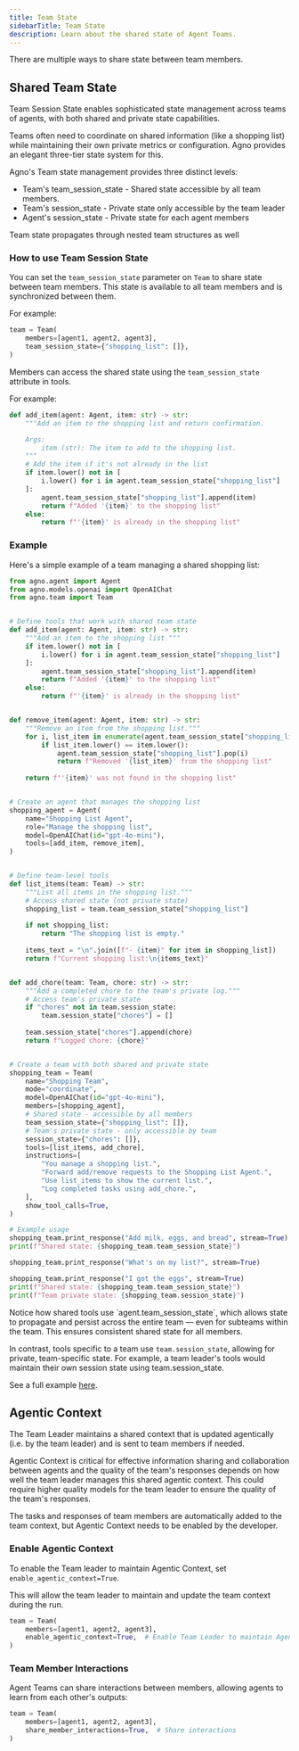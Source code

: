 ```yaml
---
title: Team State
sidebarTitle: Team State
description: Learn about the shared state of Agent Teams.
---
```


There are multiple ways to share state between team members.

## Shared Team State

Team Session State enables sophisticated state management across teams of agents, with both shared and private state capabilities.

Teams often need to coordinate on shared information (like a shopping list) while maintaining their own private metrics or configuration. Agno provides an elegant three-tier state system for this.

Agno's Team state management provides three distinct levels:

- Team's team_session_state - Shared state accessible by all team members.
- Team's session_state - Private state only accessible by the team leader
- Agent's session_state - Private state for each agent members

<Check>
Team state propagates through nested team structures as well
</Check>

### How to use Team Session State

You can set the `team_session_state` parameter on `Team` to share state between team members.
This state is available to all team members and is synchronized between them.

For example:

```python
team = Team(
    members=[agent1, agent2, agent3],
    team_session_state={"shopping_list": []},
)
```

Members can access the shared state using the `team_session_state` attribute in tools.

For example:

```python
def add_item(agent: Agent, item: str) -> str:
    """Add an item to the shopping list and return confirmation.

    Args:
        item (str): The item to add to the shopping list.
    """
    # Add the item if it's not already in the list
    if item.lower() not in [
        i.lower() for i in agent.team_session_state["shopping_list"]
    ]:
        agent.team_session_state["shopping_list"].append(item)
        return f"Added '{item}' to the shopping list"
    else:
        return f"'{item}' is already in the shopping list"
```

### Example

Here's a simple example of a team managing a shared shopping list:


```python team_session_state.py
from agno.agent import Agent
from agno.models.openai import OpenAIChat
from agno.team import Team


# Define tools that work with shared team state
def add_item(agent: Agent, item: str) -> str:
    """Add an item to the shopping list."""
    if item.lower() not in [
        i.lower() for i in agent.team_session_state["shopping_list"]
    ]:
        agent.team_session_state["shopping_list"].append(item)
        return f"Added '{item}' to the shopping list"
    else:
        return f"'{item}' is already in the shopping list"


def remove_item(agent: Agent, item: str) -> str:
    """Remove an item from the shopping list."""
    for i, list_item in enumerate(agent.team_session_state["shopping_list"]):
        if list_item.lower() == item.lower():
            agent.team_session_state["shopping_list"].pop(i)
            return f"Removed '{list_item}' from the shopping list"
    
    return f"'{item}' was not found in the shopping list"


# Create an agent that manages the shopping list
shopping_agent = Agent(
    name="Shopping List Agent",
    role="Manage the shopping list",
    model=OpenAIChat(id="gpt-4o-mini"),
    tools=[add_item, remove_item],
)


# Define team-level tools
def list_items(team: Team) -> str:
    """List all items in the shopping list."""
    # Access shared state (not private state)
    shopping_list = team.team_session_state["shopping_list"]
    
    if not shopping_list:
        return "The shopping list is empty."
    
    items_text = "\n".join([f"- {item}" for item in shopping_list])
    return f"Current shopping list:\n{items_text}"


def add_chore(team: Team, chore: str) -> str:
    """Add a completed chore to the team's private log."""
    # Access team's private state
    if "chores" not in team.session_state:
        team.session_state["chores"] = []
    
    team.session_state["chores"].append(chore)
    return f"Logged chore: {chore}"


# Create a team with both shared and private state
shopping_team = Team(
    name="Shopping Team",
    mode="coordinate",
    model=OpenAIChat(id="gpt-4o-mini"),
    members=[shopping_agent],
    # Shared state - accessible by all members
    team_session_state={"shopping_list": []},
    # Team's private state - only accessible by team
    session_state={"chores": []},
    tools=[list_items, add_chore],
    instructions=[
        "You manage a shopping list.",
        "Forward add/remove requests to the Shopping List Agent.",
        "Use list_items to show the current list.",
        "Log completed tasks using add_chore.",
    ],
    show_tool_calls=True,
)

# Example usage
shopping_team.print_response("Add milk, eggs, and bread", stream=True)
print(f"Shared state: {shopping_team.team_session_state}")

shopping_team.print_response("What's on my list?", stream=True)

shopping_team.print_response("I got the eggs", stream=True)
print(f"Shared state: {shopping_team.team_session_state}")
print(f"Team private state: {shopping_team.session_state}")
```

<Tip> 
Notice how shared tools use `agent.team_session_state`, which allows state to propagate and persist across the entire team — even for subteams within the team. This ensures consistent shared state for all members.

In contrast, tools specific to a team use `team.session_state`, allowing for private, team-specific state. For example, a team leader's tools would maintain their own session state using team.session_state.
</Tip>


See a full example [here](/examples/teams/shared_state/team_session_state).

## Agentic Context

The Team Leader maintains a shared context that is updated agentically (i.e. by the team leader) and is sent to team members if needed.

Agentic Context is critical for effective information sharing and collaboration between agents and the quality of the team's responses depends on how well the team leader manages this shared agentic context.
This could require higher quality models for the team leader to ensure the quality of the team's responses.

<Note>
The tasks and responses of team members are automatically added to the team context, but Agentic Context needs to be enabled by the developer.
</Note>

### Enable Agentic Context

To enable the Team leader to maintain Agentic Context, set `enable_agentic_context=True`.

This will allow the team leader to maintain and update the team context during the run.

```python
team = Team(
    members=[agent1, agent2, agent3],
    enable_agentic_context=True,  # Enable Team Leader to maintain Agentic Context
)
```

### Team Member Interactions

Agent Teams can share interactions between members, allowing agents to learn from each other's outputs:

```python
team = Team(
    members=[agent1, agent2, agent3],
    share_member_interactions=True,  # Share interactions
)
```

